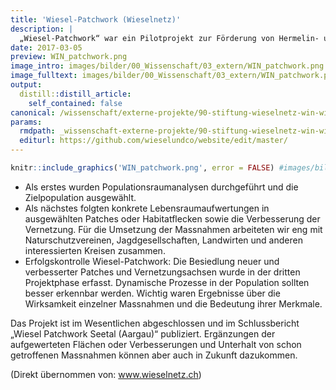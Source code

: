 ```yaml
---
title: 'Wiesel-Patchwork (Wieselnetz)'
description: |
  „Wiesel-Patchwork“ war ein Pilotprojekt zur Förderung von Hermelin- und Mauswiesel-Populationen im Kanton Aargau (Schweiz) und zur Entwicklung und Prüfung der angewandten Methoden. Dabei stand von Anfang an die Förderung und Stützung ganzer Populationen im Fokus, unter Berücksichtigung der natürlichen zeitlichen und räumlichen Dynamik.
date: 2017-03-05
preview: WIN_patchwork.png
image_intro: images/bilder/00_Wissenschaft/03_extern/WIN_patchwork.png
image_fulltext: images/bilder/00_Wissenschaft/03_extern/WIN_patchwork.png
output:
  distill::distill_article:
    self_contained: false
canonical: /wissenschaft/externe-projekte/90-stiftung-wieselnetz-win-wiesel-patchwork
params:
  rmdpath: _wissenschaft-externe-projekte/90-stiftung-wieselnetz-win-wiesel-patchw/90-stiftung-wieselnetz-win-wiesel-patchw.Rmd
  editurl: https://github.com/wieselundco/website/edit/master/
---
```



```r
knitr::include_graphics('WIN_patchwork.png', error = FALSE) #images/bilder/00_Wissenschaft/03_extern/WIN_patchwork.png
```

-   Als erstes wurden Populationsraumanalysen durchgeführt und die
    Zielpopulation ausgewählt.
-   Als nächstes folgten konkrete Lebensraumaufwertungen in ausgewählten
    Patches oder Habitatflecken sowie die Verbesserung der Vernetzung.
    Für die Umsetzung der Massnahmen arbeiteten wir eng mit
    Naturschutzvereinen, Jagdgesellschaften, Landwirten und anderen
    interessierten Kreisen zusammen.
-   Erfolgskontrolle Wiesel-Patchwork: Die Besiedlung neuer und
    verbesserter Patches und Vernetzungsachsen wurde in der dritten
    Projektphase erfasst. Dynamische Prozesse in der Population sollten
    besser erkennbar werden. Wichtig waren Ergebnisse über die
    Wirksamkeit einzelner Massnahmen und die Bedeutung ihrer Merkmale.

Das Projekt ist im Wesentlichen abgeschlossen und im Schlussbericht
„Wiesel Patchwork Seetal (Aargau)“ publiziert.
Ergänzungen der aufgewerteten Flächen oder Verbesserungen und Unterhalt
von schon getroffenen Massnahmen können aber auch in Zukunft dazukommen.

(Direkt übernommen von:
<a href='http://wieselnetz.ch/de/projekte-win/praxisprojekte/)' target='_blank'>www.wieselnetz.ch</a>)

```r



```

<!--http://wieselundco.ch/wissenschaft/externe-projekte/90-stiftung-wieselnetz-win-wiesel-patchwork-->
